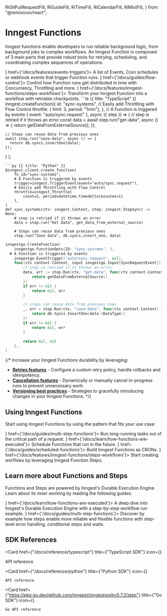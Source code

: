   RiGitPullRequestFill,
  RiGuideFill,
  RiTimeFill,
  RiCalendarFill,
  RiMistFill,
} from "@remixicon/react";

# Inngest Functions

Inngest functions enable developers to run reliable background logic, from background jobs to complex workflows.
An Inngest Function is composed of 3 main parts that provide robust tools for retrying, scheduling, and coordinating complex sequences of operations:

<CardGroup cols={3}>
  <Card title="Triggers" icon={<EventIcon className="text-basis"/>} href={'/docs/features/events-triggers'}>
    A list of Events, Cron schedules or webhook events that trigger Function runs.
  </Card>
  <Card title="Flow Control" icon={<RiGitPullRequestFill className="rotate-90 text-basis" />} href={'/docs/guides/flow-control'}>
    Control how Function runs get distributed in time with Concurrency, Throttling and more.
  </Card>
  <Card title="Steps" icon={<RiGuideFill className="text-basis"/>} href={'/docs/features/inngest-functions/steps-workflows'}>
    Transform your Inngest Function into a workflow with retriable checkpoints.
  </Card>
</CardGroup>

<CodeGroup>
```ts {{ title: "TypeScript" }}
inngest.createFunction({
    id: "sync-systems",
    // Easily add Throttling with Flow Control
    throttle: { limit: 3, period: "1min"},
  },
  // A Function is triggered by events
  { event: "auto/sync.request" },
  async ({ step }) => {
    // step is retried if it throws an error
    const data = await step.run("get-data", async () => {
      return getDataFromExternalSource();
    });

    // Steps can reuse data from previous ones
    await step.run("save-data", async () => {
      return db.syncs.insertOne(data);
    });
  }
);
```
```py {{ title: "Python" }}
@inngest_client.create_function(
    fn_id="sync-systems",
    # A Function is triggered by events
    trigger=inngest.TriggerEvent(event="auto/sync.request"),
    # Easily add Throttling with Flow Control
    throttle=inngest.Throttle(
        count=2, period=datetime.timedelta(minutes=1)
    ),
)
def sync_systems(ctx: inngest.Context, step: inngest.StepSync) -> None:
    # step is retried if it throws an error
    data = step.run("Get data", get_data_from_external_source)

    # Steps can reuse data from previous ones
    step.run("Save data", db.syncs.insert_one, data)
```
```go {{ title: "Go" }}
inngestgo.CreateFunction(
	inngestgo.FunctionOpts{ID: "sync-systems", },
  # A Function is triggered by events
	inngestgo.EventTrigger("auto/sync.request", nil),
	func(ctx context.Context, input inngestgo.Input[SyncRequestEvent]) (any, error) {
		// step is retried if it throws an error
		data, err := step.Run(ctx, "get-data", func(ctx context.Context) (any, error) {
			return getDataFromExternalSource()
		})
		if err != nil {
			return nil, err
		}

		// steps can reuse data from previous ones
		_, err = step.Run(ctx, "save-data", func(ctx context.Context) (any, error) {
			return db.Syncs.InsertOne(data.(DataType))
		})
		if err != nil {
			return nil, err
		}

		return nil, nil
	},
)
```
</CodeGroup>


{/* 
Increase your Inngest Functions durability by leveraging:

- **[Retries features](/docs/guides/error-handling)** - Configure a custom retry policy, handle rollbacks and idempotency.
- **[Cancellation features](/docs/features/inngest-functions/cancellation)** - Dynamically or manually cancel in-progress runs to prevent unnecessary work.
- **[Versioning best practices](/docs/learn/versioning)** - Strategies to gracefully introducing changes in your Inngest Functions.
 */}

## Using Inngest Functions

Start using Inngest Functions by using the pattern that fits your use case:

<CardGroup cols={2}>
  <Card title="Background jobs" icon={<RiGuideFill className="text-basis"/>} href={'/docs/guides/multi-step-functions'}>
    Run long-running tasks  out of the critical path of a request.
  </Card>
  <Card title="Delayed Functions" icon={<RiCalendarFill className="text-basis"/>} href={'/docs/learn/how-functions-are-executed'}>
    Schedule Functions that run in the future.
  </Card>
  <Card title="Cron Functions" icon={<RiTimeFill className="text-basis"/>} href={'/docs/guides/scheduled-functions'}>
    Build Inngest Functions as CRONs.
  </Card>
  <Card title="Workflows" icon={<RiMistFill className="text-basis"/>} href={'/docs/features/inngest-functions/steps-workflows'}>
    Start creating worflows by leveraging Inngest Function Steps.
  </Card>
</CardGroup>


## Learn more about Functions and Steps

Functions and Steps are powered by Inngest's Durable Execution Engine. Learn about its inner working by reading the following guides:

<CardGroup cols={1}>
  <Card title="How Functions are executed" icon={<RiMistFill className="text-basis"/>} href={'/docs/learn/how-functions-are-executed'}>
    A deep dive into Inngest's Durable Execution Engine with a step-by-step workflow run example.
  </Card>
  <Card title="Thinking in Steps" icon={<RiGuideFill className="text-basis"/>} href={'/docs/guides/multi-step-functions'}>
    Discover by example how steps enable more reliable and flexible functions with step-level error handling, conditional steps and waits.
  </Card>
</CardGroup>


## SDK References


<CardGroup cols={3}>

  <Card 
    href={"/docs/reference/typescript"}
    title={"TypeScript SDK"}
    icon={<TypeScriptIcon className="text-basis"/>}
  >
  API reference
  </Card>

  <Card 
    href={"/docs/reference/python"}
    title={"Python SDK"}
    icon={<PythonIcon className="text-basis"/>}
  >
    API reference
  </Card>


  <Card 
    href={"https://pkg.go.dev/github.com/inngest/inngestgo@v0.7.2/step"}
    title={"Go SDK"}
    icon={<GoIcon className="text-basis"/>}
  >
    Go API reference
  </Card>

</CardGroup>